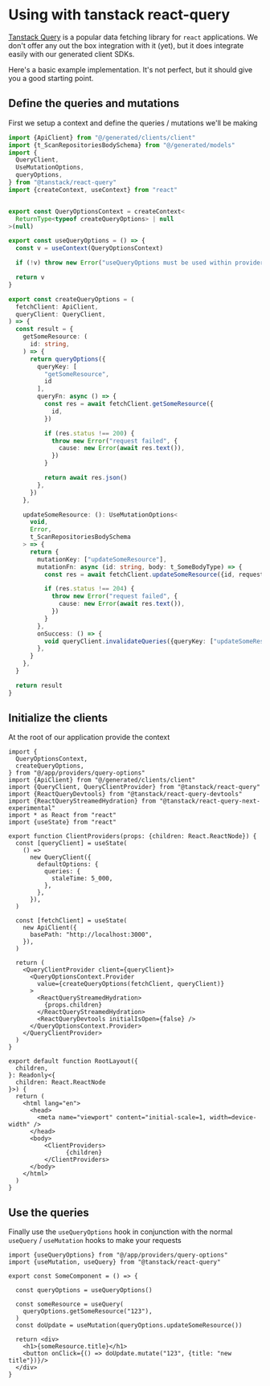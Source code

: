 # Using with tanstack react-query

[Tanstack Query](https://tanstack.com/query/latest) is a popular data fetching library for `react` applications. We
don't offer any out the box integration with it (yet), but it does integrate easily with our generated client SDKs.

Here's a basic example implementation. It's not perfect, but it should give you a good starting point.

## Define the queries and mutations
First we setup a context and define the queries / mutations we'll be making
```typescript
import {ApiClient} from "@/generated/clients/client"
import {t_ScanRepositoriesBodySchema} from "@/generated/models"
import {
  QueryClient,
  UseMutationOptions,
  queryOptions,
} from "@tanstack/react-query"
import {createContext, useContext} from "react"


export const QueryOptionsContext = createContext<
  ReturnType<typeof createQueryOptions> | null
>(null)

export const useQueryOptions = () => {
  const v = useContext(QueryOptionsContext)

  if (!v) throw new Error("useQueryOptions must be used within provider")

  return v
}

export const createQueryOptions = (
  fetchClient: ApiClient,
  queryClient: QueryClient,
) => {
  const result = {
    getSomeResource: (
      id: string,
    ) => {
      return queryOptions({
        queryKey: [
          "getSomeResource",
          id
        ],
        queryFn: async () => {
          const res = await fetchClient.getSomeResource({
            id,
          })

          if (res.status !== 200) {
            throw new Error("request failed", {
              cause: new Error(await res.text()),
            })
          }

          return await res.json()
        },
      })
    },

    updateSomeResource: (): UseMutationOptions<
      void,
      Error,
      t_ScanRepositoriesBodySchema
    > => {
      return {
        mutationKey: ["updateSomeResource"],
        mutationFn: async (id: string, body: t_SomeBodyType) => {
          const res = await fetchClient.updateSomeResource({id, requestBody: body})

          if (res.status !== 204) {
            throw new Error("request failed", {
              cause: new Error(await res.text()),
            })
          }
        },
        onSuccess: () => {
          void queryClient.invalidateQueries({queryKey: ["updateSomeResource"]})
        },
      }
    },
  }

  return result
}
```

## Initialize the clients
At the root of our application provide the context
```tsx
import {
  QueryOptionsContext,
  createQueryOptions,
} from "@/app/providers/query-options"
import {ApiClient} from "@/generated/clients/client"
import {QueryClient, QueryClientProvider} from "@tanstack/react-query"
import {ReactQueryDevtools} from "@tanstack/react-query-devtools"
import {ReactQueryStreamedHydration} from "@tanstack/react-query-next-experimental"
import * as React from "react"
import {useState} from "react"

export function ClientProviders(props: {children: React.ReactNode}) {
  const [queryClient] = useState(
    () =>
      new QueryClient({
        defaultOptions: {
          queries: {
            staleTime: 5_000,
          },
        },
      }),
  )

  const [fetchClient] = useState(
    new ApiClient({
      basePath: "http://localhost:3000",
    }),
  )

  return (
    <QueryClientProvider client={queryClient}>
      <QueryOptionsContext.Provider
        value={createQueryOptions(fetchClient, queryClient)}
      >
        <ReactQueryStreamedHydration>
          {props.children}
        </ReactQueryStreamedHydration>
        <ReactQueryDevtools initialIsOpen={false} />
      </QueryOptionsContext.Provider>
    </QueryClientProvider>
  )
}

export default function RootLayout({
  children,
}: Readonly<{
  children: React.ReactNode
}>) {
  return (
    <html lang="en">
      <head>
        <meta name="viewport" content="initial-scale=1, width=device-width" />
      </head>
      <body>
          <ClientProviders>
                {children}
          </ClientProviders>
      </body>
    </html>
  )
}
```

## Use the queries
Finally use the `useQueryOptions` hook in conjunction with the normal `useQuery` / `useMutation` hooks
to make your requests
```tsx
import {useQueryOptions} from "@/app/providers/query-options"
import {useMutation, useQuery} from "@tanstack/react-query"

export const SomeComponent = () => {

  const queryOptions = useQueryOptions()

  const someResource = useQuery(
    queryOptions.getSomeResource("123"),
  )
  const doUpdate = useMutation(queryOptions.updateSomeResource())

  return <div>
    <h1>{someResource.title}</h1>
    <button onClick={() => doUpdate.mutate("123", {title: "new title"})}/>
  </div>
}

```
